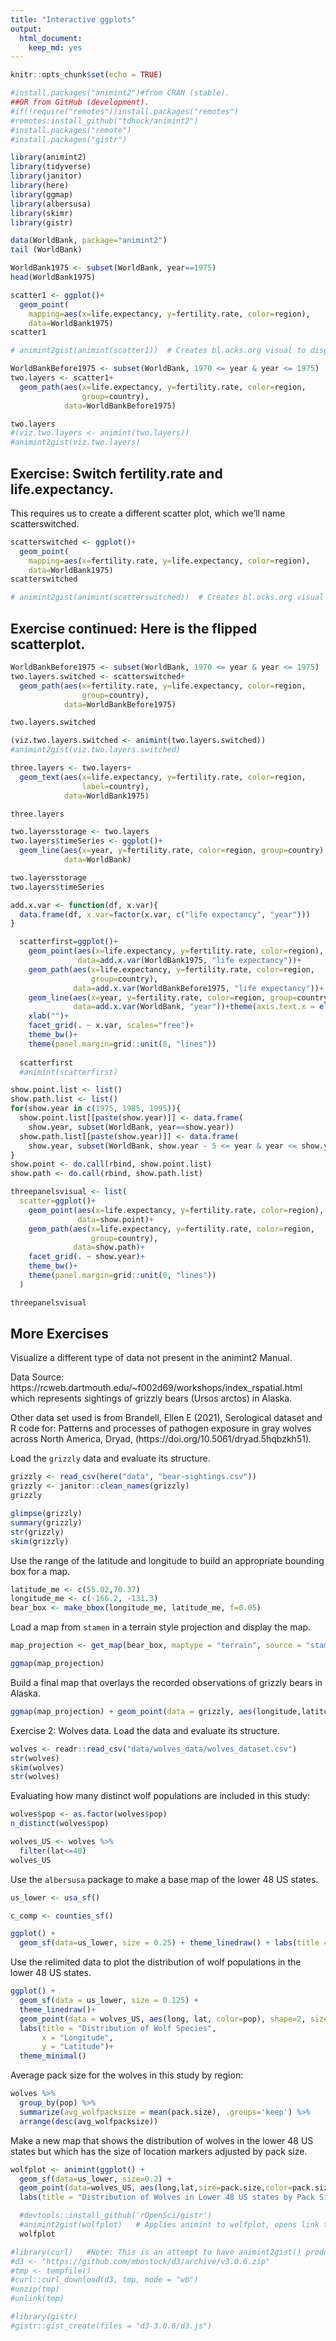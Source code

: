 ```yaml
---
title: "Interactive ggplots"
output: 
  html_document: 
    keep_md: yes
---
```


```r
knitr::opts_chunk$set(echo = TRUE)
```


```r
#install.packages("animint2")#from CRAN (stable).
##OR from GitHub (development).
#if(!require("remotes"))install.packages("remotes")
#remotes:install_github("tdhock/animint2")
#install.packages("remote")
#install.packages("gistr")
```


```r
library(animint2)
library(tidyverse)
library(janitor)
library(here)
library(ggmap)
library(albersusa)
library(skimr)
library(gistr)
```

```r
data(WorldBank, package="animint2")
tail (WorldBank)
```


```r
WorldBank1975 <- subset(WorldBank, year==1975)
head(WorldBank1975)
```


```r
scatter1 <- ggplot()+
  geom_point(
    mapping=aes(x=life.expectancy, y=fertility.rate, color=region),
    data=WorldBank1975)
scatter1

# animint2gist(animint(scatter1))  # Creates bl.ocks.org visual to display scatter1. 
```


```r
WorldBankBefore1975 <- subset(WorldBank, 1970 <= year & year <= 1975)
two.layers <- scatter1+
  geom_path(aes(x=life.expectancy, y=fertility.rate, color=region,
                group=country),
            data=WorldBankBefore1975)

two.layers
#(viz.two.layers <- animint(two.layers))
#animint2gist(viz.two.layers)
```


## Exercise: Switch fertility.rate and life.expectancy. 
This requires us to create a different scatter plot, which we'll name scatterswitched.
```r
scatterswitched <- ggplot()+
  geom_point(
    mapping=aes(x=fertility.rate, y=life.expectancy, color=region),
    data=WorldBank1975)
scatterswitched

# animint2gist(animint(scatterswitched))  # Creates bl.ocks.org visual to display scatterswitched.
```

## Exercise continued: Here is the flipped scatterplot. 

```r
WorldBankBefore1975 <- subset(WorldBank, 1970 <= year & year <= 1975)
two.layers.switched <- scatterswitched+
  geom_path(aes(x=fertility.rate, y=life.expectancy, color=region,
                group=country),
            data=WorldBankBefore1975)

two.layers.switched

(viz.two.layers.switched <- animint(two.layers.switched))
#animint2gist(viz.two.layers.switched)
```


```r
three.layers <- two.layers+
  geom_text(aes(x=life.expectancy, y=fertility.rate, color=region,
                label=country),
            data=WorldBank1975)

three.layers
```

```r
two.layersstorage <- two.layers
two.layers$timeSeries <- ggplot()+
  geom_line(aes(x=year, y=fertility.rate, color=region, group=country),
            data=WorldBank)

two.layersstorage
two.layers$timeSeries
```

```r
add.x.var <- function(df, x.var){
  data.frame(df, x.var=factor(x.var, c("life expectancy", "year")))
}

  scatterfirst=ggplot()+
    geom_point(aes(x=life.expectancy, y=fertility.rate, color=region),
               data=add.x.var(WorldBank1975, "life expectancy"))+
    geom_path(aes(x=life.expectancy, y=fertility.rate, color=region,
                  group=country),
              data=add.x.var(WorldBankBefore1975, "life expectancy"))+
    geom_line(aes(x=year, y=fertility.rate, color=region, group=country),
              data=add.x.var(WorldBank, "year"))+theme(axis.text.x = element_text(angle = 50, hjust = 1))+
    xlab("")+
    facet_grid(. ~ x.var, scales="free")+
    theme_bw()+
    theme(panel.margin=grid::unit(0, "lines"))
  
  scatterfirst
  #animint(scatterfirst)
```


```r
show.point.list <- list()
show.path.list <- list()
for(show.year in c(1975, 1985, 1995)){
  show.point.list[[paste(show.year)]] <- data.frame(
    show.year, subset(WorldBank, year==show.year))
  show.path.list[[paste(show.year)]] <- data.frame(
    show.year, subset(WorldBank, show.year - 5 <= year & year <= show.year))
}
show.point <- do.call(rbind, show.point.list)
show.path <- do.call(rbind, show.path.list)
```


```r
threepanelsvisual <- list(
  scatter=ggplot()+
    geom_point(aes(x=life.expectancy, y=fertility.rate, color=region),
               data=show.point)+
    geom_path(aes(x=life.expectancy, y=fertility.rate, color=region,
                  group=country),
              data=show.path)+
    facet_grid(. ~ show.year)+
    theme_bw()+
    theme(panel.margin=grid::unit(0, "lines"))
  )

threepanelsvisual
```

## More Exercises

Visualize a different type of data not present in the animint2 Manual. 

Data Source: https://rcweb.dartmouth.edu/~f002d69/workshops/index_rspatial.html which represents sightings of grizzly bears (Ursos arctos) in Alaska. 

Other data set used is from Brandell, Ellen E (2021), Serological dataset and R code for: Patterns and processes of pathogen exposure in gray wolves across North America, Dryad, (https://doi.org/10.5061/dryad.5hqbzkh51).  

Load the `grizzly` data and evaluate its structure. 
```r
grizzly <- read_csv(here("data", "bear-sightings.csv")) 
grizzly <- janitor::clean_names(grizzly)
grizzly
```

```r
glimpse(grizzly)
summary(grizzly)
str(grizzly)
skim(grizzly)
```

Use the range of the latitude and longitude to build an appropriate bounding box for a map.
```r
latitude_me <- c(55.02,70.37)
longitude_me <- c(-166.2, -131.3)
bear_box <- make_bbox(longitude_me, latitude_me, f=0.05)
```

Load a map from `stamen` in a terrain style projection and display the map.
```r
map_projection <- get_map(bear_box, maptype = "terrain", source = "stamen")
```

```r
ggmap(map_projection)
```

Build a final map that overlays the recorded observations of grizzly bears in Alaska.
```r
ggmap(map_projection) + geom_point(data = grizzly, aes(longitude,latitude), size=1, color = "blue") + labs(x = "Longitude", y= "Latitude", title = "Recorded Observations of Grizzly Bears in Alaska")
```

Exercise 2: Wolves data. Load the data and evaluate its structure.
```r
wolves <- readr::read_csv("data/wolves_data/wolves_dataset.csv")
str(wolves)
skim(wolves)
str(wolves)
```

Evaluating how many distinct wolf populations are included in this study:
```r
wolves$pop <- as.factor(wolves$pop)
n_distinct(wolves$pop)
```

```r
wolves_US <- wolves %>%
  filter(lat<=48)
wolves_US
```

Use the `albersusa` package to make a base map of the lower 48 US states.
```r
us_lower <- usa_sf()
```

```r
c_comp <- counties_sf()
```

```r
ggplot() +
  geom_sf(data=us_lower, size = 0.25) + theme_linedraw() + labs(title = "US State Boundaries")
```

Use the relimited data to plot the distribution of wolf populations in the lower 48 US states.

```r
ggplot() + 
  geom_sf(data = us_lower, size = 0.125) + 
  theme_linedraw()+
  geom_point(data = wolves_US, aes(long, lat, color=pop), shape=2, size=4)+
  labs(title = "Distribution of Wolf Species",
       x = "Longitude",
       y = "Latitude")+
  theme_minimal()
```


Average pack size for the wolves in this study by region:
```r
wolves %>%
  group_by(pop) %>%
  summarize(avg_wolfpacksize = mean(pack.size), .groups='keep') %>%
  arrange(desc(avg_wolfpacksize))
```

Make a new map that shows the distribution of wolves in the lower 48 US states but which has the size of location markers adjusted by pack size.
```r
wolfplot <- animint(ggplot() +
  geom_sf(data=us_lower, size=0.2) + 
  geom_point(data=wolves_US, aes(long,lat,size=pack.size,color=pack.size), shape=5) + theme_minimal()+
  labs(title = "Distribution of Wolves in Lower 48 US states by Pack Size", x = "Longitude", y="Latitude"))

  #devtools::install_github('rOpenSci/gistr')
  #animint2gist(wolfplot)   # Applies animint to wolfplot, opens link to bl.ocks.org.
  wolfplot

```

```r
#library(curl)   #Note: This is an attempt to have animint2gist() produce a non-blank graphic.
#d3 <- "https://github.com/mbostock/d3/archive/v3.0.6.zip"
#tmp <- tempfile()
#curl::curl_download(d3, tmp, mode = "wb")
#unzip(tmp)
#unlink(tmp)

#library(gistr)
#gistr::gist_create(files = "d3-3.0.6/d3.js")
```






